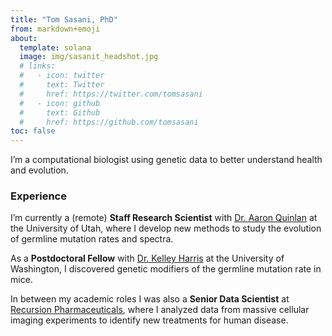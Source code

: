 ```yaml
---
title: "Tom Sasani, PhD"
from: markdown+emoji
about:
  template: solana
  image: img/sasanit_headshot.jpg
  # links:
  #   - icon: twitter
  #     text: Twitter
  #     href: https://twitter.com/tomsasani
  #   - icon: github
  #     text: Github
  #     href: https://github.com/tomsasani
toc: false
---
```


I’m a computational biologist using genetic data to better understand health and evolution.

### Experience

I'm currently a (remote) **Staff Research Scientist** with [Dr. Aaron Quinlan](http://quinlanlab.org/) at the University of Utah, where I develop new methods to study the evolution of germline mutation rates and spectra.

As a **Postdoctoral Fellow** with [Dr. Kelley Harris](https://sites.google.com/site/harriskelley/home) at the University of Washington, I discovered genetic modifiers of the germline mutation rate in mice.

In between my academic roles I was also a **Senior Data Scientist** at [Recursion Pharmaceuticals](https://www.recursion.com/), where I analyzed data from massive cellular imaging experiments to identify new treatments for human disease.


<!-- ## Education 

**University of Utah** | Salt Lake City, UT 

> Ph.D in Human Genetics | 2015 - 2019

**Lawrence University** | Appleton, WI

> B.A. in Biochemistry, *summa cum laude* | 2011 - 2015 -->
